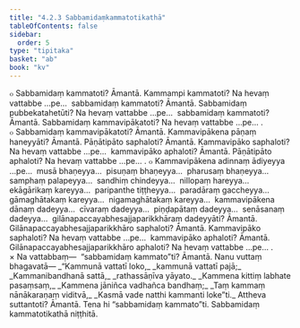 ```yaml
---
title: "4.2.3 Sabbamidaṃkammatotikathā"
tableOfContents: false
sidebar:
  order: 5
type: "tipitaka"
basket: "ab"
book: "kv"
---
```



<DynamicBreadcrumb />

<Division number="783" book="kv" bookNo="32" page="395">

<Paragraph number="2446" book="kv">
๐ Sabbamidaṃ kammatoti? Āmantā. Kammampi kammatoti? Na hevaṃ vattabbe …pe…  sabbamidaṃ kammatoti? Āmantā. Sabbamidaṃ pubbekatahetūti? Na hevaṃ vattabbe …pe…  sabbamidaṃ kammatoti? Āmantā. Sabbamidaṃ kammavipākatoti? Na hevaṃ vattabbe …pe… .
</Paragraph>

</Division>
<Division number="784" book="kv" bookNo="32" page="396">

<Paragraph number="2447" book="kv">
๐ Sabbamidaṃ kammavipākatoti? Āmantā. Kammavipākena pāṇaṃ haneyyāti? Āmantā. Pāṇātipāto saphaloti? Āmantā. Kammavipāko saphaloti? Na hevaṃ vattabbe …pe…  kammavipāko aphaloti? Āmantā. Pāṇātipāto aphaloti? Na hevaṃ vattabbe …pe… .
</Paragraph>

<Paragraph number="2448" book="kv">
๐ Kammavipākena adinnaṃ ādiyeyya …pe…  musā bhaṇeyya…  pisuṇaṃ bhaṇeyya…  pharusaṃ bhaṇeyya…  samphaṃ palapeyya…  sandhiṃ chindeyya…  nillopaṃ hareyya…  ekāgārikaṃ kareyya…  paripanthe tiṭṭheyya…  paradāraṃ gaccheyya…  gāmaghātakaṃ kareyya…  nigamaghātakaṃ kareyya…  kammavipākena dānaṃ dadeyya…  cīvaraṃ dadeyya…  piṇḍapātaṃ dadeyya…  senāsanaṃ dadeyya…  gilānapaccayabhesajjaparikkhāraṃ dadeyyāti? Āmantā. Gilānapaccayabhesajjaparikkhāro saphaloti? Āmantā. Kammavipāko saphaloti? Na hevaṃ vattabbe …pe…  kammavipāko aphaloti? Āmantā. Gilānapaccayabhesajjaparikkhāro aphaloti? Na hevaṃ vattabbe …pe… .
</Paragraph>

</Division>
<Division number="785" book="kv" bookNo="32" page="396">

<Paragraph number="2449" book="kv">
× Na vattabbaṃ—  “sabbamidaṃ kammato”ti? Āmantā. Nanu vuttaṃ bhagavatā—
</Paragraph>

<Paragraph number="2450" type="verses" book="kv">
_“Kammunā vattatī loko,_  
_kammunā vattatī pajā;_  
_Kammanibandhanā sattā,_  
_rathassāṇīva yāyato._  

</Paragraph>

<Paragraph number="2451" type="verses" book="kv">
_Kammena kittiṃ labhate pasaṃsaṃ,_  
_Kammena jāniñca vadhañca bandhaṃ;_  
_Taṃ kammaṃ nānākaraṇaṃ viditvā,_  
_Kasmā vade natthi kammanti loke”ti._  

</Paragraph>

<Paragraph number="2452" book="kv">
Attheva suttantoti? Āmantā. Tena hi “sabbamidaṃ kammato”ti.

</Paragraph>
</Division>

<Paragraph number="2453" type="center" book="kv">
Sabbamidaṃ kammatotikathā niṭṭhitā.
</Paragraph>